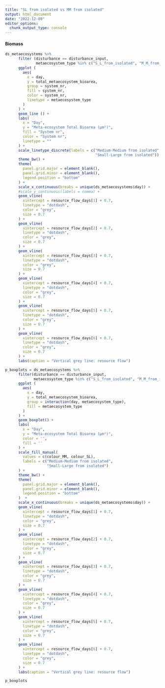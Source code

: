 ```yaml
---
title: "SL from isolated vs MM from isolated"
output: html_document
date: "2022-12-09"
editor_options: 
  chunk_output_type: console
---
```


#### Biomass {.tabset .tabset-pills}

```r
ds_metaecosystems %>%
      filter (disturbance == disturbance_input,
              metaecosystem_type %in% c("S_L_from_isolated", "M_M_from_isolated")) %>%
      ggplot (
        aes(
          x = day,
          y = total_metaecosystem_bioarea,
          group = system_nr,
          fill = system_nr,
          color = system_nr,
          linetype = metaecosystem_type
        )
      ) +
      geom_line () +
      labs(
        x = "Day",
        y = "Meta-ecosystem Total Bioarea (µm²)",
        fill = "System nr",
        color = "System nr",
        linetype = ""
      ) +
      scale_linetype_discrete(labels = c("Medium-Medium from isolated",
                                         "Small-Large from isolated")) +
      theme_bw() +
      theme(
        panel.grid.major = element_blank(),
        panel.grid.minor = element_blank(),
        legend.position = "bottom"
      ) +
      scale_x_continuous(breaks = unique(ds_metaecosystems$day)) +
      #scale_y_continuous(labels = comma) + 
      geom_vline(
        xintercept = resource_flow_days[1] + 0.7,
        linetype = "dotdash",
        color = "grey",
        size = 0.7
      ) +
      geom_vline(
        xintercept = resource_flow_days[2] + 0.7,
        linetype = "dotdash",
        color = "grey",
        size = 0.7
      ) +
      geom_vline(
        xintercept = resource_flow_days[3] + 0.7,
        linetype = "dotdash",
        color = "grey",
        size = 0.7
      ) +
      geom_vline(
        xintercept = resource_flow_days[4] + 0.7,
        linetype = "dotdash",
        color = "grey",
        size = 0.7
      ) +
      geom_vline(
        xintercept = resource_flow_days[5] + 0.7,
        linetype = "dotdash",
        color = "grey",
        size = 0.7
      ) +
      geom_vline(
        xintercept = resource_flow_days[6] + 0.7,
        linetype = "dotdash",
        color = "grey",
        size = 0.7
      ) +
      labs(caption = "Vertical grey line: resource flow")
```

```r
p_boxplots = ds_metaecosystems %>%
      filter(disturbance == disturbance_input,
             metaecosystem_type %in% c("S_L_from_isolated", "M_M_from_isolated")) %>%
      ggplot (
        aes(
          x = day,
          y = total_metaecosystem_bioarea,
          group = interaction(day, metaecosystem_type),
          fill = metaecosystem_type
        )
      ) +
      geom_boxplot() +
      labs(
        x = "Day",
        y = "Meta-ecosystem Total Bioarea (µm²)",
        color = '',
        fill = ''
      ) +
      scale_fill_manual(
        values = c(colour_MM, colour_SL),
        labels = c("Medium-Medium from isolated",
                   "Small-Large from isolated")
      ) +
      theme_bw() +
      theme(
        panel.grid.major = element_blank(),
        panel.grid.minor = element_blank(),
        legend.position = "bottom"
      )  +
      scale_x_continuous(breaks = unique(ds_metaecosystems$day)) +
      geom_vline(
        xintercept = resource_flow_days[1] + 0.7,
        linetype = "dotdash",
        color = "grey",
        size = 0.7
      ) +
      geom_vline(
        xintercept = resource_flow_days[2] + 0.7,
        linetype = "dotdash",
        color = "grey",
        size = 0.7
      ) +
      geom_vline(
        xintercept = resource_flow_days[3] + 0.7,
        linetype = "dotdash",
        color = "grey",
        size = 0.7
      ) +
      geom_vline(
        xintercept = resource_flow_days[4] + 0.7,
        linetype = "dotdash",
        color = "grey",
        size = 0.7
      ) +
      geom_vline(
        xintercept = resource_flow_days[5] + 0.7,
        linetype = "dotdash",
        color = "grey",
        size = 0.7
      ) +
      geom_vline(
        xintercept = resource_flow_days[6] + 0.7,
        linetype = "dotdash",
        color = "grey",
        size = 0.7
      ) +
      labs(caption = "Vertical grey line: resource flow")

p_boxplots
```
